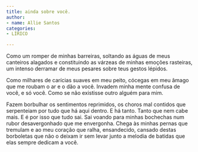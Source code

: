 ```yaml
---
title: ainda sobre você.
author:
- name: Allie Santos
categories:
- LÍRICO

---
```


Como um romper de minhas barreiras, soltando as águas de meus canteiros alagados e constituindo as várzeas de minhas emoções rasteiras, um intenso derramar de meus pesares sobre teus gestos lépidos.

Como milhares de carícias suaves em meu peito, cócegas em meu âmago que me roubam o ar e o dão a você. Invadem minha mente confusa de você, e só você. Como se não existisse outro alguém para mim.

Fazem borbulhar os sentimentos reprimidos, os choros mal contidos que serpenteiam por tudo que há aqui dentro. E há tanto. Tanto que nem cabe mais. E é por isso que tudo sai. Sai voando para minhas bochechas num rubor desavergonhado que me envergonha. Chega às minhas pernas que tremulam e ao meu coração que ralha, ensandecido, cansado destas borboletas que não o deixam ir sem levar junto a melodia de batidas que elas sempre dedicam a você.

<a href="https://instagram.com/allieversos"><i class="bi bi-instagram"></i></a>
